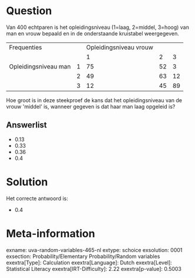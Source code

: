 Question
========

Van 400 echtparen is het opleidingsniveau (1=laag, 2=middel, 3=hoog) van
man en vrouw bepaald en in de onderstaande kruistabel weergegeven.

  ---------------------- --- ------------------------ ---- ----
  Frequenties                Opleidingsniveau vrouw        
                             1                        2    3
  Opleidingsniveau man   1   75                       52   3
                         2   49                       63   12
                         3   12                       45   89
  ---------------------- --- ------------------------ ---- ----

Hoe groot is in deze steekproef de kans dat het opleidingsniveau van de
vrouw \'middel\' is, wanneer gegeven is dat haar man laag opgeleid is?


Answerlist
----------

* 0.13
* 0.33
* 0.36
* 0.4

Solution
========

Het correcte antwoord is: 

* 0.4

Meta-information
================
exname: uva-random-variables-465-nl
extype: schoice
exsolution: 0001
exsection: Probability/Elementary Probability/Random variables
exextra[Type]: Calculation
exextra[Language]: Dutch
exextra[Level]: Statistical Literacy
exextra[IRT-Difficulty]: 2.22
exextra[p-value]: 0.5003
